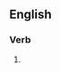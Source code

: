 {{also|funambulâtes}}

==English==

===Verb===
{{head|en|verb form}}

# {{en-third-person singular of|funambulate}}
